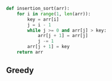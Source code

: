 
```python
def insertion_sort(arr):
    for i in range(1, len(arr)):
        key = arr[i]
        j = i - 1
        while j >= 0 and arr[j] > key:
            arr[j + 1] = arr[j]
            j -= 1
        arr[j + 1] = key
    return arr
```

## Greedy

